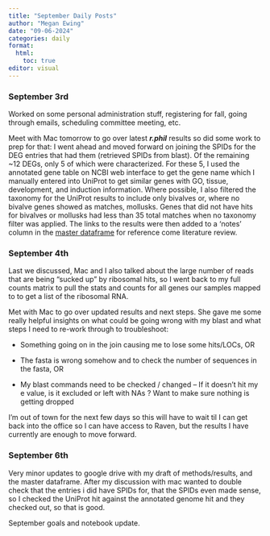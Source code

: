 ```yaml
---
title: "September Daily Posts"
author: "Megan Ewing"
date: "09-06-2024"
categories: daily
format: 
  html:
    toc: true
editor: visual
---
```


### September 3rd

Worked on some personal administration stuff, registering for fall, going through emails, scheduling committee meeting, etc.

Meet with Mac tomorrow to go over latest ***r.phil*** results so did some work to prep for that: I went ahead and moved forward on joining the SPIDs for the DEG entries that had them (retrieved SPIDs from blast). Of the remaining \~12 DEGs, only 5 of which were characterized. For these 5, I used the annotated gene table on NCBI web interface to get the gene name which I manually entered into UniProt to get similar genes with GO, tissue, development, and induction information. Where possible, I also filtered the taxonomy for the UniProt results to include only bivalves or, where no bivalve genes showed as matches, mollusks. Genes that did not have hits for bivalves or mollusks had less than 35 total matches when no taxonomy filter was applied. The links to the results were then added to a 'notes' column in the [master dataframe](https://docs.google.com/spreadsheets/d/1aK4yKiUK8HCHGASqzDJo1MiTy3SEZvJG8g8T1DfJh_4/edit?usp=sharing) for reference come literature review.

### September 4th 

Last we discussed, Mac and I also talked about the large number of reads that are being "sucked up" by ribosomal hits, so I went back to my full counts matrix to pull the stats and counts for all genes our samples mapped to to get a list of the ribosomal RNA.

Met with Mac to go over updated results and next steps. She gave me some really helpful insights on what could be going wrong with my blast and what steps I need to re-work through to troubleshoot:

-   Something going on in the join causing me to lose some hits/LOCs, OR 

-   The fasta is wrong somehow and to check the number of sequences in the fasta, OR

-   My blast commands need to be checked / changed – If it doesn’t hit my e value, is it excluded or left with NAs ? Want to make sure nothing is getting dropped

I'm out of town for the next few days so this will have to wait til I can get back into the office so I can have access to Raven, but the results I have currently are enough to move forward.

### September 6th

Very minor updates to google drive with my draft of methods/results, and the master dataframe. After my discussion with mac wanted to double check that the entries i did have SPIDs for, that the SPIDs even made sense, so I checked the UniProt hit against the annotated genome hit and they checked out, so that is good.

September goals and notebook update.
